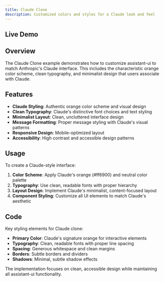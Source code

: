 ```yaml
---
title: Claude Clone
description: Customized colors and styles for a Claude look and feel
---
```



## Live Demo

<div className="h-[700px]">
  <DocsRuntimeProvider>
    <Claude />
  </DocsRuntimeProvider>
</div>

## Overview

The Claude Clone example demonstrates how to customize assistant-ui to match Anthropic's Claude interface. This includes the characteristic orange color scheme, clean typography, and minimalist design that users associate with Claude.

## Features

- **Claude Styling**: Authentic orange color scheme and visual design
- **Clean Typography**: Claude's distinctive font choices and text styling
- **Minimalist Layout**: Clean, uncluttered interface design
- **Message Formatting**: Proper message styling with Claude's visual patterns
- **Responsive Design**: Mobile-optimized layout
- **Accessibility**: High contrast and accessible design patterns

## Usage

To create a Claude-style interface:

1. **Color Scheme**: Apply Claude's orange (#ff6900) and neutral color palette
2. **Typography**: Use clean, readable fonts with proper hierarchy
3. **Layout Design**: Implement Claude's minimalist, content-focused layout
4. **Component Styling**: Customize all UI elements to match Claude's aesthetic

## Code

Key styling elements for Claude clone:

- **Primary Color**: Claude's signature orange for interactive elements
- **Typography**: Clean, readable fonts with proper line spacing
- **Spacing**: Generous whitespace and clean margins
- **Borders**: Subtle borders and dividers
- **Shadows**: Minimal, subtle shadow effects

The implementation focuses on clean, accessible design while maintaining all assistant-ui functionality.
